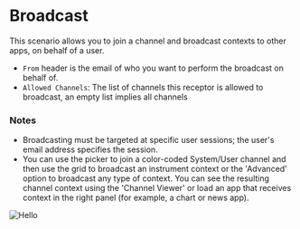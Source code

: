 # Broadcast

This scenario allows you to join a channel and broadcast contexts to other apps, on behalf of a user.


- `From` header is the email of who you want to perform the broadcast on behalf of. 
- `Allowed Channels`: The list of channels this receptor is allowed to broadcast, an empty list implies all channels


### Notes

* Broadcasting must be targeted at specific user sessions; the user's email address specifies the session.
* You can use the picker to join a color-coded System/User channel and then use the grid to broadcast an instrument context or the 'Advanced' option to broadcast any type of context. You can see the resulting channel context using the 'Channel Viewer' or load an app that receives context in the right panel (for example, a chart or news app).


![Hello](../../public/receptors/receptor_broadcast.png)